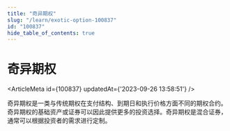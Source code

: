 ```yaml
---
title: "奇异期权"
slug: "/learn/exotic-option-100837"
id: "100837"
hide_table_of_contents: true
---
```



# 奇异期权

<ArticleMeta id={100837} updatedAt={'2023-09-26 13:58:51'} />
<div className='border-solid border-b border-t-0 my-4 border-[var(--ifm-color-gray-300)]' />

奇异期权是一类与传统期权在支付结构、到期日和执行价格方面不同的期权合约。奇异期权的基础资产或证券可以因此提供更多的投资选择。奇异期权是混合证券，通常可以根据投资者的需求进行定制。
